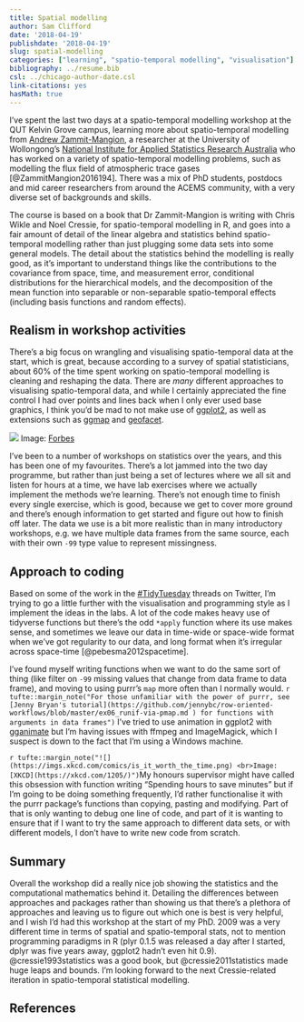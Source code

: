 ```yaml
---
title: Spatial modelling
author: Sam Clifford
date: '2018-04-19'
publishdate: '2018-04-19'
slug: spatial-modelling
categories: ["learning", "spatio-temporal modelling", "visualisation"]
bibliography: ../resume.bib
csl: ../chicago-author-date.csl
link-citations: yes
hasMath: true
---
```


I've spent the last two days at a spatio-temporal modelling workshop at the QUT Kelvin Grove campus, learning more about spatio-temporal modelling from [Andrew Zammit-Mangion](https://andrewzm.wordpress.com/), a researcher at the University of Wollongong's [National Institute for Applied Statistics Research Australia](https://niasra.uow.edu.au/index.html) who has worked on a variety of spatio-temporal modelling problems, such as modelling the flux field of atmospheric trace gases [@ZammitMangion2016194]. There was a mix of PhD students, postdocs and mid career researchers from around the ACEMS community, with a very diverse set of backgrounds and skills.

The course is based on a book that Dr Zammit-Mangion is writing with Chris Wikle and Noel Cressie, for spatio-temporal modelling in R, and goes into a fair amount of detail of the linear algebra and statistics behind spatio-temporal modelling rather than just plugging some data sets into some general models. The detail about the statistics behind the modelling is really good, as it's important to understand things like the contributions to the covariance from space, time, and measurement error, conditional distributions for the hierarchical models, and the decomposition of the mean function into separable or non-separable spatio-temporal effects (including basis functions and random effects).

## Realism in workshop activities

There's a big focus on wrangling and visualising spatio-temporal data at the start, which is great, because according to a survey of spatial statisticians, about 60% of the time spent working on spatio-temporal modelling is cleaning and reshaping the data. There are *many* different approaches to visualising spatio-temporal data, and while I certainly appreciated the fine control I had over points and lines back when I only ever used base graphics, I think you'd be mad to not make use of [ggplot2](https://cran.r-project.org/web/packages/ggplot2/index.html), as well as extensions such as [ggmap](https://cran.r-project.org/web/packages/ggmap/index.html) and [geofacet](https://github.com/hafen/geofacet).

![](../../../../images/forbes.jpg)
Image: [Forbes](https://www.forbes.com/sites/gilpress/2016/03/23/data-preparation-most-time-consuming-least-enjoyable-data-science-task-survey-says/#389efe1d6f63)

I've been to a number of workshops on statistics over the years, and this has been one of my favourites. There's a lot jammed into the two day programme, but rather than just being a set of lectures where we all sit and listen for hours at a time, we have lab exercises where we actually implement the methods we're learning. There's not enough time to finish every single exercise, which is good, because we get to cover more ground and there's enough information to get started and figure out how to finish off later. The data we use is a bit more realistic than in many introductory workshops, e.g. we have multiple data frames from the same source, each with their own `-99` type value to represent missingness.

## Approach to coding

Based on some of the work in the [\#TidyTuesday](https://twitter.com/hashtag/TidyTuesday) threads on Twitter, I'm trying to go a little further with the visualisation and programming style as I implement the ideas in the labs.  A lot of the code makes heavy use of tidyverse functions but there's the odd `*apply` function where its use makes sense, and sometimes we leave our data in time-wide or space-wide format when we've got regularity to our data, and long format when it's irregular across space-time [@pebesma2012spacetime].

I've found myself writing functions when we want to do the same sort of thing (like filter on `-99` missing values that change from data frame to data frame), and moving to using purrr's `map` more often than I normally would. `r tufte::margin_note("For those unfamiliar with the power of purrr, see [Jenny Bryan's tutorial](https://github.com/jennybc/row-oriented-workflows/blob/master/ex06_runif-via-pmap.md
) for functions with arguments in data frames")` I've tried to use animation in ggplot2 with [gganimate](https://github.com/dgrtwo/gganimate) but I'm having issues with ffmpeg and ImageMagick, which I suspect is down to the fact that I'm using a Windows machine. 

`r tufte::margin_note("![](https://imgs.xkcd.com/comics/is_it_worth_the_time.png) <br>Image: [XKCD](https://xkcd.com/1205/)")`My honours supervisor might have called this obsession with function writing "Spending hours to save minutes" but if I'm going to be doing something frequently, I'd rather functionalise it with the purrr package's functions than copying, pasting and modifying. Part of that is only wanting to debug one line of code, and part of it is wanting to ensure that if I want to try the same approach to different data sets, or with different models, I don't have to write new code from scratch.

## Summary

Overall the workshop did a really nice job showing the statistics and the computational mathematics behind it. Detailing the differences between approaches and packages rather than showing us that there's a plethora of approaches and leaving us to figure out which one is best is very helpful, and I wish I'd had this workshop at the start of my PhD. 2009 was a very different time in terms of spatial and spatio-temporal stats, not to mention programming paradigms in R (plyr 0.1.5 was released a day after I started, dplyr was five years away, ggplot2 hadn't even hit 0.9). @cressie1993statistics was a good book, but @cressie2011statistics made huge leaps and bounds. I'm looking forward to the next Cressie-related iteration in spatio-temporal statistical modelling.

## References